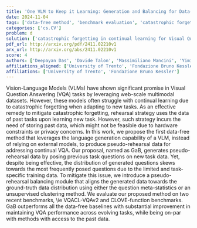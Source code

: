 ```yaml
---
title: 'One VLM to Keep it Learning: Generation and Balancing for Data-free Continual Visual Question Answering'
date: 2024-11-04
tags: ['data-free method', 'benchmark evaluation', 'catastrophic forgetting', 'unsupervised clustering', 'question meta-statistics', 'pseudo-rehearsal data', 'Vision-Language Models', 'Visual Question Answering', 'rehearsal strategy', 'continual learning']
categories: ['cs.CV']
problem: d
solution: ['catastrophic forgetting in continual learning for Visual Question Answering']
pdf_url: http://arxiv.org/pdf/2411.02210v1
arx_url: http://arxiv.org/abs/2411.02210v1
score: 4
authors: ['Deepayan Das', 'Davide Talon', 'Massimiliano Mancini', 'Yiming Wang', 'Elisa Ricci']
affiliations_aligned: ['University of Trento', 'Fondazione Bruno Kessler', 'University of Trento', 'Fondazione Bruno Kessler', 'University of Trento']
affiliations: ['University of Trento', 'Fondazione Bruno Kessler']
---
```



Vision-Language Models (VLMs) have shown significant promise in Visual Question Answering (VQA) tasks by leveraging web-scale multimodal datasets. However, these models often struggle with continual learning due to catastrophic forgetting when adapting to new tasks. As an effective remedy to mitigate catastrophic forgetting, rehearsal strategy uses the data of past tasks upon learning new task. However, such strategy incurs the need of storing past data, which might not be feasible due to hardware constraints or privacy concerns. In this work, we propose the first data-free method that leverages the language generation capability of a VLM, instead of relying on external models, to produce pseudo-rehearsal data for addressing continual VQA. Our proposal, named as GaB, generates pseudo-rehearsal data by posing previous task questions on new task data. Yet, despite being effective, the distribution of generated questions skews towards the most frequently posed questions due to the limited and task-specific training data. To mitigate this issue, we introduce a pseudo-rehearsal balancing module that aligns the generated data towards the ground-truth data distribution using either the question meta-statistics or an unsupervised clustering method. We evaluate our proposed method on two recent benchmarks, \ie VQACL-VQAv2 and CLOVE-function benchmarks. GaB outperforms all the data-free baselines with substantial improvement in maintaining VQA performance across evolving tasks, while being on-par with methods with access to the past data.